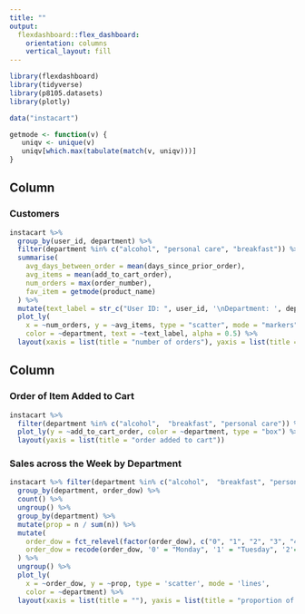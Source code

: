 ```yaml
---
title: ""
output: 
  flexdashboard::flex_dashboard:
    orientation: columns
    vertical_layout: fill
---
```


```r
library(flexdashboard)
library(tidyverse)
library(p8105.datasets)
library(plotly)

data("instacart")

getmode <- function(v) {
   uniqv <- unique(v)
   uniqv[which.max(tabulate(match(v, uniqv)))]
}
```

Column {data-width=650}
-----------------------------------------------------------------------

### Customers

```r
instacart %>%
  group_by(user_id, department) %>% 
  filter(department %in% c("alcohol", "personal care", "breakfast")) %>% 
  summarise(
    avg_days_between_order = mean(days_since_prior_order), 
    avg_items = mean(add_to_cart_order), 
    num_orders = max(order_number),
    fav_item = getmode(product_name)
  ) %>% 
  mutate(text_label = str_c("User ID: ", user_id, '\nDepartment: ', department, "\nAvg Days Between Orders: ", avg_days_between_order, "\nFavorite Product: ", fav_item)) %>%
  plot_ly(
    x = ~num_orders, y = ~avg_items, type = "scatter", mode = "markers",
    color = ~department, text = ~text_label, alpha = 0.5) %>% 
  layout(xaxis = list(title = "number of orders"), yaxis = list(title = "average items ordered"))
```

Column {data-width=350}
-----------------------------------------------------------------------

### Order of Item Added to Cart

```r
instacart %>% 
  filter(department %in% c("alcohol",  "breakfast", "personal care")) %>%
  plot_ly(y = ~add_to_cart_order, color = ~department, type = "box") %>% 
  layout(yaxis = list(title = "order added to cart"))
```

### Sales across the Week by Department

```r
instacart %>% filter(department %in% c("alcohol",  "breakfast", "personal care")) %>%
  group_by(department, order_dow) %>% 
  count() %>% 
  ungroup() %>% 
  group_by(department) %>% 
  mutate(prop = n / sum(n)) %>%
  mutate(
    order_dow = fct_relevel(factor(order_dow), c("0", "1", "2", "3", "4", "5", "6")),
    order_dow = recode(order_dow, '0' = "Monday", '1' = "Tuesday", '2'="Wednesday",      '3'="Thursday", '4'="Friday", '5'="Saturday", '6'="Sunday"), 
  ) %>% 
  ungroup() %>% 
  plot_ly(
    x = ~order_dow, y = ~prop, type = 'scatter', mode = 'lines',
    color = ~department) %>% 
  layout(xaxis = list(title = ""), yaxis = list(title = "proportion of orders"))
```

